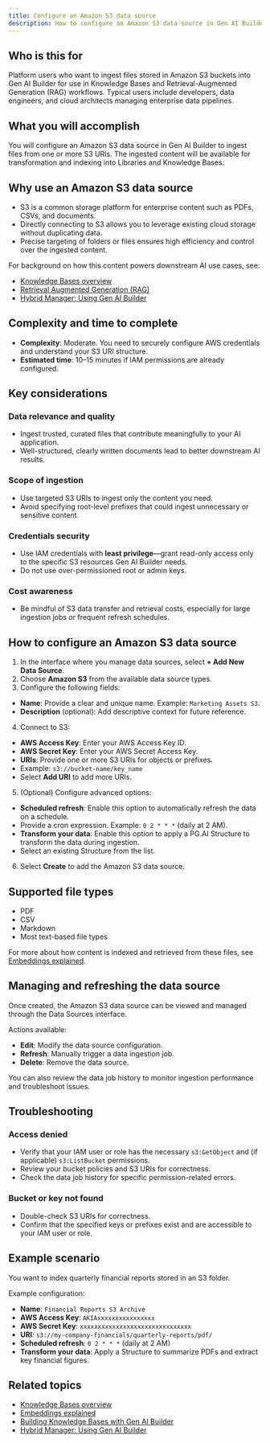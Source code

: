 ```yaml
---
title: Configure an Amazon S3 data source
description: How to configure an Amazon S3 data source in Gen AI Builder to ingest files from S3 buckets into your Knowledge Bases.
---
```


## Who is this for

Platform users who want to ingest files stored in Amazon S3 buckets into Gen AI Builder for use in Knowledge Bases and Retrieval-Augmented Generation (RAG) workflows.
Typical users include developers, data engineers, and cloud architects managing enterprise data pipelines.

## What you will accomplish

You will configure an Amazon S3 data source in Gen AI Builder to ingest files from one or more S3 URIs. The ingested content will be available for transformation and indexing into Libraries and Knowledge Bases.

## Why use an Amazon S3 data source

-   S3 is a common storage platform for enterprise content such as PDFs, CSVs, and documents.
-   Directly connecting to S3 allows you to leverage existing cloud storage without duplicating data.
-   Precise targeting of folders or files ensures high efficiency and control over the ingested content.

For background on how this content powers downstream AI use cases, see:

-   [Knowledge Bases overview](../../../pipeline/knowledge_base)
-   [Retrieval Augmented Generation (RAG)](/edb-postgres-ai/1.2/ai-factory/learn/explained/terminology/#retrieval-augmented-generation-rag)
-   [Hybrid Manager: Using Gen AI Builder](/edb-postgres-ai/1.2/hybrid-manager/ai-factory/gen-ai/builder/)

## Complexity and time to complete

-   **Complexity**: Moderate. You need to securely configure AWS credentials and understand your S3 URI structure.
-   **Estimated time**: 10–15 minutes if IAM permissions are already configured.

## Key considerations

### Data relevance and quality

-   Ingest trusted, curated files that contribute meaningfully to your AI application.
-   Well-structured, clearly written documents lead to better downstream AI results.

### Scope of ingestion

-   Use targeted S3 URIs to ingest only the content you need.
-   Avoid specifying root-level prefixes that could ingest unnecessary or sensitive content.

### Credentials security

-   Use IAM credentials with **least privilege**—grant read-only access only to the specific S3 resources Gen AI Builder needs.
-   Do not use over-permissioned root or admin keys.

### Cost awareness

-   Be mindful of S3 data transfer and retrieval costs, especially for large ingestion jobs or frequent refresh schedules.

## How to configure an Amazon S3 data source

1.  In the interface where you manage data sources, select **+ Add New Data Source**.
2.  Choose **Amazon S3** from the available data source types.
3.  Configure the following fields:

-   **Name**: Provide a clear and unique name. Example: `Marketing Assets S3`.
-   **Description** (optional): Add descriptive context for future reference.

4.  Connect to S3:

-   **AWS Access Key**: Enter your AWS Access Key ID.
-   **AWS Secret Key**: Enter your AWS Secret Access Key.
-   **URIs**: Provide one or more S3 URIs for objects or prefixes.
-   Example: `s3://bucket-name/key_name`
-   Select **Add URI** to add more URIs.

5.  (Optional) Configure advanced options:

-   **Scheduled refresh**: Enable this option to automatically refresh the data on a schedule.
-   Provide a cron expression. Example: `0 2 * * *` (daily at 2 AM).
-   **Transform your data**: Enable this option to apply a PG.AI Structure to transform the data during ingestion.
-   Select an existing Structure from the list.

6.  Select **Create** to add the Amazon S3 data source.

## Supported file types

-   PDF
-   CSV
-   Markdown
-   Most text-based file types

For more about how content is indexed and retrieved from these files, see [Embeddings explained](/edb-postgres-ai/1.2/ai-factory/learn/explained/generic-concepts/#embeddings-and-vector-representations).

## Managing and refreshing the data source

Once created, the Amazon S3 data source can be viewed and managed through the Data Sources interface.

Actions available:

-   **Edit**: Modify the data source configuration.
-   **Refresh**: Manually trigger a data ingestion job.
-   **Delete**: Remove the data source.

You can also review the data job history to monitor ingestion performance and troubleshoot issues.

## Troubleshooting

### Access denied

-   Verify that your IAM user or role has the necessary `s3:GetObject` and (if applicable) `s3:ListBucket` permissions.
-   Review your bucket policies and S3 URIs for correctness.
-   Check the data job history for specific permission-related errors.

### Bucket or key not found

-   Double-check S3 URIs for correctness.
-   Confirm that the specified keys or prefixes exist and are accessible to your IAM user or role.

## Example scenario

You want to index quarterly financial reports stored in an S3 folder.

Example configuration:

-   **Name**: `Financial Reports S3 Archive`
-   **AWS Access Key**: `AKIAxxxxxxxxxxxxxxxx`
-   **AWS Secret Key**: `xxxxxxxxxxxxxxxxxxxxxxxxxxxxxxx`
-   **URI**: `s3://my-company-financials/quarterly-reports/pdf/`
-   **Scheduled refresh**: `0 2 * * *` (daily at 2 AM)
-   **Transform your data**: Apply a Structure to summarize PDFs and extract key financial figures.

## Related topics

-   [Knowledge Bases overview](../../../pipeline/knowledge_base)
-   [Embeddings explained](/edb-postgres-ai/1.2/ai-factory/learn/explained/generic-concepts/#embeddings-and-vector-representations)
-   [Building Knowledge Bases with Gen AI Builder](create-knowledge-base/) <!-- Placeholder link -->
-   [Hybrid Manager: Using Gen AI Builder](/edb-postgres-ai/1.2/hybrid-manager/ai-factory/gen-ai/builder/)
